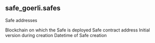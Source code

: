 ## safe_goerli.safes 
Safe addresses

<ParamField path="blockchain">
Blockchain on which the Safe is deployed
</ParamField>
<ParamField path="address">
Safe contract address
</ParamField>
<ParamField path="creation_version">
Initial version during creation
</ParamField>
<ParamField path="block_date">

</ParamField>
<ParamField path="block_month">

</ParamField>
<ParamField path="creation_time">
Datetime of Safe creation
</ParamField>
<ParamField path="tx_hash">

</ParamField>
